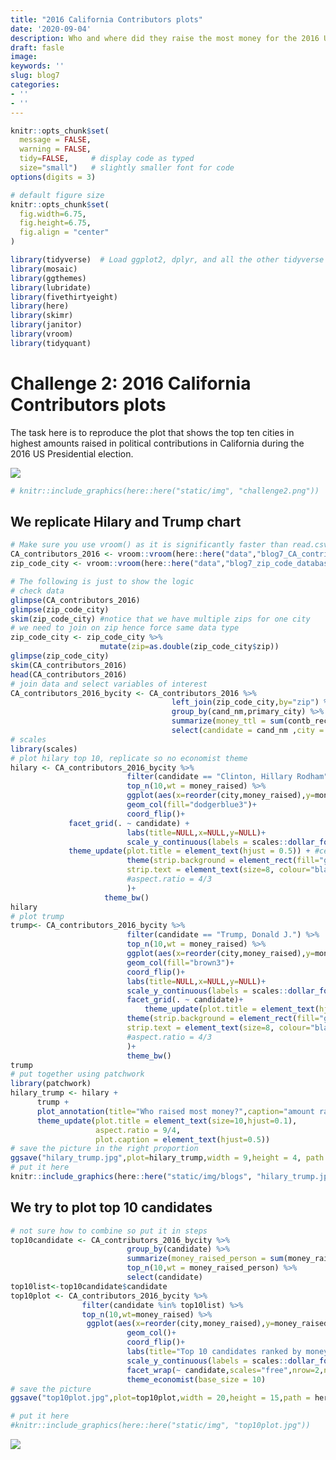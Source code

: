 ```yaml
---
title: "2016 California Contributors plots"
date: '2020-09-04'
description: Who and where did they raise the most money for the 2016 US Presidential election?
draft: fasle
image: 
keywords: ''
slug: blog7
categories:
- ''
- ''
---
```


```r
knitr::opts_chunk$set(
  message = FALSE, 
  warning = FALSE, 
  tidy=FALSE,     # display code as typed
  size="small")   # slightly smaller font for code
options(digits = 3)

# default figure size
knitr::opts_chunk$set(
  fig.width=6.75, 
  fig.height=6.75,
  fig.align = "center"
)
```

```r
library(tidyverse)  # Load ggplot2, dplyr, and all the other tidyverse packages
library(mosaic)
library(ggthemes)
library(lubridate)
library(fivethirtyeight)
library(here)
library(skimr)
library(janitor)
library(vroom)
library(tidyquant)
```

# Challenge 2: 2016 California Contributors plots

The task here is to reproduce the plot that shows the top ten cities in highest amounts raised in political contributions in California during the 2016 US Presidential election.

![](/Users/shangguanruchen/Documents/portfolioweb/my_website/static/img/challenge2.png)

```r
# knitr::include_graphics(here::here("static/img", "challenge2.png"))
```


## We replicate Hilary and Trump chart
```r

# Make sure you use vroom() as it is significantly faster than read.csv()
CA_contributors_2016 <- vroom::vroom(here::here("data","blog7_CA_contributors_2016.csv"))
zip_code_city <- vroom::vroom(here::here("data","blog7_zip_code_database.csv"))

# The following is just to show the logic
# check data
glimpse(CA_contributors_2016)
glimpse(zip_code_city)
skim(zip_code_city) #notice that we have multiple zips for one city 
# we need to join on zip hence force same data type
zip_code_city <- zip_code_city %>% 
                    mutate(zip=as.double(zip_code_city$zip))
glimpse(zip_code_city)
skim(CA_contributors_2016)
head(CA_contributors_2016)
# join data and select variables of interest
CA_contributors_2016_bycity <- CA_contributors_2016 %>% 
	                                left_join(zip_code_city,by="zip") %>%
	                                group_by(cand_nm,primary_city) %>%
	                                summarize(money_ttl = sum(contb_receipt_amt)) %>% 
	                                select(candidate = cand_nm ,city = primary_city, money_raised = money_ttl) 
# scales
library(scales)
# plot hilary top 10, replicate so no economist theme
hilary <- CA_contributors_2016_bycity %>% 
	                      filter(candidate == "Clinton, Hillary Rodham") %>% 
	                      top_n(10,wt = money_raised) %>% 
	                      ggplot(aes(x=reorder(city,money_raised),y=money_raised))+
	                      geom_col(fill="dodgerblue3")+
	                      coord_flip()+
			 facet_grid(. ~ candidate) +
	                      labs(title=NULL,x=NULL,y=NULL)+
	                      scale_y_continuous(labels = scales::dollar_format())+
			 theme_update(plot.title = element_text(hjust = 0.5)) + #center the title
	                      theme(strip.background = element_rect(fill="grey"),
	                      strip.text = element_text(size=8, colour="black"),
	                      #aspect.ratio = 4/3
	                      )+
                     theme_bw() 
hilary
# plot trump
trump<- CA_contributors_2016_bycity %>% 
	                      filter(candidate == "Trump, Donald J.") %>% 
	                      top_n(10,wt = money_raised) %>% 
	                      ggplot(aes(x=reorder(city,money_raised),y=money_raised))+
	                      geom_col(fill="brown3")+
	                      coord_flip()+
	                      labs(title=NULL,x=NULL,y=NULL)+
	                      scale_y_continuous(labels = scales::dollar_format())+
	                      facet_grid(. ~ candidate)+
			                  theme_update(plot.title = element_text(hjust = 0.5)) + #center the title
	                      theme(strip.background = element_rect(fill="grey"),
	                      strip.text = element_text(size=8, colour="black"),
	                      #aspect.ratio = 4/3
	                      )+
	                      theme_bw()
trump
# put together using patchwork
library(patchwork)
hilary_trump <- hilary + 
      trump +
      plot_annotation(title="Who raised most money?",caption="amount raised")
      theme_update(plot.title = element_text(size=10,hjust=0.1),
                   aspect.ratio = 9/4,
                   plot.caption = element_text(hjust=0.5))
# save the picture in the right proportion
ggsave("hilary_trump.jpg",plot=hilary_trump,width = 9,height = 4, path = here::here("static/img/blogs"))
# put it here
knitr::include_graphics(here::here("static/img/blogs", "hilary_trump.jpg"))
```

## We try to plot top 10 candidates
```r
# not sure how to combine so put it in steps
top10candidate <- CA_contributors_2016_bycity %>% 
	                      group_by(candidate) %>%
	                      summarize(money_raised_person = sum(money_raised)) %>% 
	                      top_n(10,wt = money_raised_person) %>% 
	                      select(candidate)
top10list<-top10candidate$candidate
top10plot <- CA_contributors_2016_bycity %>% 
                filter(candidate %in% top10list) %>% 
                top_n(10,wt=money_raised) %>% 
                 ggplot(aes(x=reorder(city,money_raised),y=money_raised))+
	                      geom_col()+
	                      coord_flip()+
	                      labs(title="Top 10 candidates ranked by money raised",x=NULL,y=NULL)+
	                      scale_y_continuous(labels = scales::dollar_format())+
	                      facet_wrap(~ candidate,scales="free",nrow=2,ncol=5)+
	                      theme_economist(base_size = 10)
# save the picture 
ggsave("top10plot.jpg",plot=top10plot,width = 20,height = 15,path = here::here("static/img/blogs"))

# put it here
#knitr::include_graphics(here::here("static/img", "top10plot.jpg"))
```
![](/Users/shangguanruchen/Documents/portfolioweb/my_website/static/img/top10plot.jpg)
